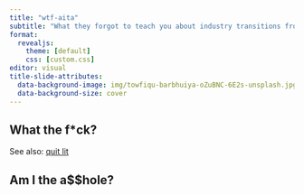 ```yaml
---
title: "wtf-aita"
subtitle: "What they forgot to teach you about industry transitions from academia"
format:
  revealjs: 
    theme: [default]
    css: [custom.css]
editor: visual
title-slide-attributes:
  data-background-image: img/towfiqu-barbhuiya-oZuBNC-6E2s-unsplash.jpg
  data-background-size: cover
---
```


## What the f\*ck?

<!-- 
Cover photo by:
<a href="https://unsplash.com/@towfiqu999999?utm_source=unsplash&utm_medium=referral&utm_content=creditCopyText"Towfiqu barbhuiya</a> on <a href="https://unsplash.com/s/photos/question?utm_source=unsplash&utm_medium=referral&utm_content=creditCopyText"Unsplash</a>

Figuring out how to add image to title slide:
https://github.com/rstudio/revealjs/issues/32

Customizing other elements:
https://stackoverflow.com/questions/72149751/how-to-change-text-color-in-quarto-slides
https://quarto.org/docs/presentations/revealjs/themes.html#customizing-themes
-->

See also: [quit lit](https://theprofessorisin.com/tag/quit-lit/)


## Am I the a$$hole?
